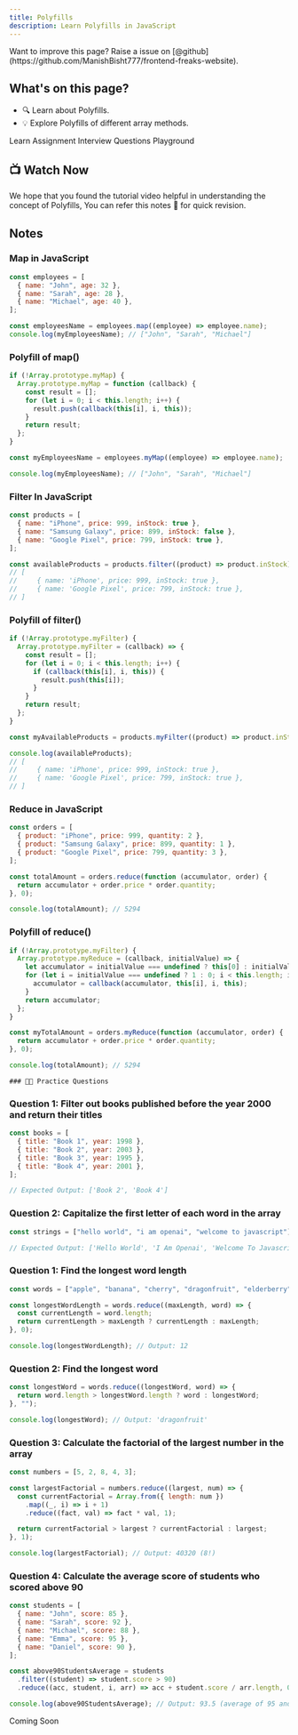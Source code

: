 ```yaml
---
title: Polyfills
description: Learn Polyfills in JavaScript
---
```


<Callout>
  Want to improve this page? Raise a issue on
  [@github](https://github.com/ManishBisht777/frontend-freaks-website).
</Callout>

## What's on this page?

- 🔍 Learn about Polyfills.
- 💡 Explore Polyfills of different array methods.

<Tabs defaultValue="learn">

<TabsList>
  <TabsTrigger value="learn">Learn</TabsTrigger>
  <TabsTrigger value="assignment">Assignment</TabsTrigger>
  <TabsTrigger value="interview">Interview Questions</TabsTrigger>
  <TabsTrigger value="playground">Playground</TabsTrigger>
</TabsList>

<TabsContent value="learn">

## 📺 Watch Now

<VideoPlayer src="https://www.youtube.com/watch?v=NFvpyWQRMKQ&ab_channel=VishalRajput" />

<Callout type="info">
  We hope that you found the tutorial video helpful in understanding the concept
  of Polyfills, You can refer this notes 📝 for quick revision.
</Callout>

## Notes

### Map in JavaScript

```javascript
const employees = [
  { name: "John", age: 32 },
  { name: "Sarah", age: 28 },
  { name: "Michael", age: 40 },
];

const employeesName = employees.map((employee) => employee.name);
console.log(myEmployeesName); // ["John", "Sarah", "Michael"]
```

### Polyfill of map()

```javascript
if (!Array.prototype.myMap) {
  Array.prototype.myMap = function (callback) {
    const result = [];
    for (let i = 0; i < this.length; i++) {
      result.push(callback(this[i], i, this));
    }
    return result;
  };
}

const myEmployeesName = employees.myMap((employee) => employee.name);

console.log(myEmployeesName); // ["John", "Sarah", "Michael"]
```

### Filter In JavaScript

```javascript
const products = [
  { name: "iPhone", price: 999, inStock: true },
  { name: "Samsung Galaxy", price: 899, inStock: false },
  { name: "Google Pixel", price: 799, inStock: true },
];

const availableProducts = products.filter((product) => product.inStock);
// [
//     { name: 'iPhone', price: 999, inStock: true },
//     { name: 'Google Pixel', price: 799, inStock: true },
// ]
```

### Polyfill of filter()

```javascript
if (!Array.prototype.myFilter) {
  Array.prototype.myFilter = (callback) => {
    const result = [];
    for (let i = 0; i < this.length; i++) {
      if (callback(this[i], i, this)) {
        result.push(this[i]);
      }
    }
    return result;
  };
}

const myAvailableProducts = products.myFilter((product) => product.inStock);

console.log(availableProducts);
// [
//     { name: 'iPhone', price: 999, inStock: true },
//     { name: 'Google Pixel', price: 799, inStock: true },
// ]
```

### Reduce in JavaScript

```javascript
const orders = [
  { product: "iPhone", price: 999, quantity: 2 },
  { product: "Samsung Galaxy", price: 899, quantity: 1 },
  { product: "Google Pixel", price: 799, quantity: 3 },
];

const totalAmount = orders.reduce(function (accumulator, order) {
  return accumulator + order.price * order.quantity;
}, 0);

console.log(totalAmount); // 5294
```

### Polyfill of reduce()

```javascript
if (!Array.prototype.myFilter) {
  Array.prototype.myReduce = (callback, initialValue) => {
    let accumulator = initialValue === undefined ? this[0] : initialValue;
    for (let i = initialValue === undefined ? 1 : 0; i < this.length; i++) {
      accumulator = callback(accumulator, this[i], i, this);
    }
    return accumulator;
  };
}

const myTotalAmount = orders.myReduce(function (accumulator, order) {
  return accumulator + order.price * order.quantity;
}, 0);

console.log(totalAmount); // 5294
```

</TabsContent>

<TabsContent value="assignment">
    
    ### 📌🔨 Practice Questions

### Question 1: Filter out books published before the year 2000 and return their titles

```javascript
const books = [
  { title: "Book 1", year: 1998 },
  { title: "Book 2", year: 2003 },
  { title: "Book 3", year: 1995 },
  { title: "Book 4", year: 2001 },
];

// Expected Output: ['Book 2', 'Book 4']
```

### Question 2: Capitalize the first letter of each word in the array

```javascript
const strings = ["hello world", "i am openai", "welcome to javascript"];

// Expected Output: ['Hello World', 'I Am Openai', 'Welcome To Javascript']
```

</TabsContent>

<TabsContent value="interview">
    
    
### Question 1: Find the longest word length

```javascript
const words = ["apple", "banana", "cherry", "dragonfruit", "elderberry"];

const longestWordLength = words.reduce((maxLength, word) => {
  const currentLength = word.length;
  return currentLength > maxLength ? currentLength : maxLength;
}, 0);

console.log(longestWordLength); // Output: 12
```

### Question 2: Find the longest word

```javascript
const longestWord = words.reduce((longestWord, word) => {
  return word.length > longestWord.length ? word : longestWord;
}, "");

console.log(longestWord); // Output: 'dragonfruit'
```

### Question 3: Calculate the factorial of the largest number in the array

```javascript
const numbers = [5, 2, 8, 4, 3];

const largestFactorial = numbers.reduce((largest, num) => {
  const currentFactorial = Array.from({ length: num })
    .map((_, i) => i + 1)
    .reduce((fact, val) => fact * val, 1);

  return currentFactorial > largest ? currentFactorial : largest;
}, 1);

console.log(largestFactorial); // Output: 40320 (8!)
```

### Question 4: Calculate the average score of students who scored above 90

```javascript
const students = [
  { name: "John", score: 85 },
  { name: "Sarah", score: 92 },
  { name: "Michael", score: 88 },
  { name: "Emma", score: 95 },
  { name: "Daniel", score: 90 },
];

const above90StudentsAverage = students
  .filter((student) => student.score > 90)
  .reduce((acc, student, i, arr) => acc + student.score / arr.length, 0);

console.log(above90StudentsAverage); // Output: 93.5 (average of 95 and 92)
```

</TabsContent>

<TabsContent value="playground">Coming Soon</TabsContent>

</Tabs>
